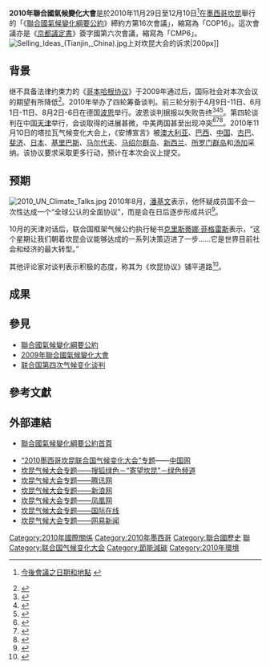 {{Expand English}}
'''2010年聯合國氣候變化大會'''是於2010年11月29日至12月10日<ref>{{en}}[http://unfccc.int/files/meetings/cop_15/application/pdf/cop15_dv_auv.pdf 今後會議之日期和地點] {{Wayback|url=http://unfccc.int/files/meetings/cop_15/application/pdf/cop15_dv_auv.pdf |date=20121114043222 }}</ref>在[[墨西哥|墨西哥]][[坎昆|坎昆]]舉行的「《[[聯合國氣候變化綱要公約|聯合國氣候變化綱要公約]]》締約方第16次會議」，縮寫為「COP16」。這次會議亦是《[[京都議定書|京都議定書]]》簽字國第六次會議，縮寫為「CMP6」。
[[File:Selling_Ideas_(Tianjin,_China).jpg|thumb]]上对坎昆大会的诉求|200px]]
==背景==
继不具备法律约束力的《[[哥本哈根协议|哥本哈根协议]]》于2009年通过后，国际社会对本次会议的期望有所降低<ref>{{cite news |last=AP |first=Google News |title=As world warms, negotiators give talks another try |url=http://www.google.com/hostednews/ap/article/ALeqM5hA3Nfc02CbfSH2Iz5aR9AmCJjt3g |accessdate=2010-11-20 |newspaper=The Associated Press |date=2010-11-20 |deadurl=yes |archiveurl=https://web.archive.org/web/20101129042227/http://www.google.com/hostednews/ap/article/ALeqM5hA3Nfc02CbfSH2Iz5aR9AmCJjt3g |archivedate=2010-11-29 }}</ref>。2010年举办了四轮筹备谈判。前三轮分别于4月9日-11日、6月1日-11日、8月2日-6日在德国[[波恩|波恩]]举行。波恩谈判据报以失败告终<ref name="Vidal2010-08-06">{{cite news |last=Vidal |first=John |title=Climate talks in danger of unravelling as China and US clash |date=2010-08-06 |newspaper=[[卫报|卫报]] |location=London |url=http://www.guardian.co.uk/world/2010/aug/06/climate-talks-us-china-clash |accessdate=2010-10-14 |archiveurl=https://web.archive.org/web/20101012104127/http://www.guardian.co.uk/world/2010/aug/06/climate-talks-us-china-clash |archivedate=2010-10-12 |deadurl=no }}</ref><ref name="Vidal2010-08-09">{{cite news | last = Vidal | first = John | title = UN climate talks are stuck in the mud | date = 2010-08-09 | newspaper = The Guardian | location = London | url = http://www.guardian.co.uk/environment/2010/aug/09/un-climate-change-cancun-mexico | accessdate = 2010-10-14 | archive-date = 2011-09-02 | archive-url = https://web.archive.org/web/20110902163556/http://www.guardian.co.uk/environment/2010/aug/09/un-climate-change-cancun-mexico | dead-url = no }}</ref><ref name="Vogel2010-09-08">{{cite web |last=Vogel |first=Toby |title=Climate talks going 'backwards', EU says |date=2010-09-08 |work=EuropeanVoice.com |publisher=[[经济学人|经济学人]] |url=http://www.europeanvoice.com/article/2010/08/climate-talks-going-backwards-eu-says/68691.aspx |accessdate=2010-10-14 |archiveurl=https://web.archive.org/web/20101029025013/http://www.europeanvoice.com/article/2010/08/climate-talks-going-backwards-eu-says/68691.aspx |archivedate=2010-10-29 |deadurl=no }}</ref>。第四轮谈判在中国[[天津|天津]]举行，会谈取得的进展甚微，中美两国甚至出现冲突<ref name="AP2010-10-09">{{cite news |title=U.S.-China Deadlock Dims Climate Talk Prospects |date=2010-10-09 |newspaper=New York Times |agency=Associated Press |url=http://www.nytimes.com/2010/10/10/world/asia/10climate.html |accessdate=2010-10-14 |archiveurl=https://web.archive.org/web/20120624234438/http://www.nytimes.com/2010/10/10/world/asia/10climate.html |archivedate=2012-06-24 |deadurl=no }}</ref><ref name="Watts2010-10-08">{{cite news |last=Watts |first=Jonathan |authorlink=Jonathan Watts |title=Climate tensions resurface as US clashes with China |date=2010-10-08 |url=http://www.smh.com.au/environment/climate-change/climate-tensions-resurface-as-us-clashes-with-china-20101007-169uh.html |newspaper=[[悉尼先驱晨报|悉尼先驱晨报]] |accessdate=2010-10-14 |archiveurl=https://web.archive.org/web/20101010025050/http://www.smh.com.au/environment/climate-change/climate-tensions-resurface-as-us-clashes-with-china-20101007-169uh.html |archivedate=2010-10-10 |deadurl=no }}</ref><ref name="Harrabin2010-10-09">{{cite news |last=Harrabin |first=Roger |authorlink=Roger Harrabin |url=http://www.bbc.co.uk/news/science-environment-11508913 |title=UN climate talks in China end without breakthrough |date=2010-10-09 |newspaper=BBC News |accessdate=2010-10-14 |archiveurl=https://web.archive.org/web/20101014045635/http://www.bbc.co.uk/news/science-environment-11508913 |archivedate=2010-10-14 |deadurl=no }}</ref>。2010年11月10日的塔拉瓦气候变化大会上，《安博宣言》被[[澳大利亚|澳大利亚]]、[[巴西|巴西]]、[[中国|中国]]、[[古巴|古巴]]、[[斐济|斐济]]、[[日本|日本]]、[[基里巴斯|基里巴斯]]、[[马尔代夫|马尔代夫]]、[[马绍尔群岛|马绍尔群岛]]、[[新西兰|新西兰]]、[[所罗门群岛|所罗门群岛]]和[[汤加|汤加]]采纳。该协议要求采取更多行动，预计在本次会议上提交。

==预期==
[[File:2010_UN_Climate_Talks.jpg|thumb]]
2010年8月，[[潘基文|潘基文]]表示，他怀疑成员国不会一次性达成一个“全球公认的全面协议”，而是会在日后逐步形成共识<ref>{{cite news | url = http://www.nytimes.com/2010/08/10/science/earth/10nations.html?_r=1&ref=earth | title = U.N. Chief Recommends Small Steps on Climate | newspaper = New York Times | first = Neil | last = MacFarquhar | authorlink = Neil MacFarquhar | date = 2010-08-09 | accessdate = 2010-09-24 | archive-date = 2020-07-18 | archive-url = https://web.archive.org/web/20200718235335/https://www.nytimes.com/2010/08/10/science/earth/10nations.html?_r=1&ref=earth | dead-url = no }}</ref>。

10月的天津对话后，联合国框架气候公约执行秘书[[克里斯蒂娜·菲格雷斯|克里斯蒂娜·菲格雷斯]]表示，“这个星期让我们朝着坎昆会议能够达成的一系列决策迈进了一步......它是世界目前社会和经济的最大转型。”

其他评论家对谈判表示积极的态度，称其为《坎昆协议》铺平道路<ref>{{cite news |last=Watts |first=Jonathan |authorlink=Jonathan Watts |title=Climate deal is closer, says UN envoy, despite China and US locking horns |url=http://www.guardian.co.uk/environment/2010/oct/09/climate-talks-china-america-clash |newspaper=卫报 |accessdate=2010-10-10 |location=London |date=2010-10-09 |archiveurl=https://web.archive.org/web/20101011154720/http://www.guardian.co.uk/environment/2010/oct/09/climate-talks-china-america-clash |archivedate=2010-10-11 |deadurl=no }}</ref>。

== 成果 ==

==參見==
*[[聯合國氣候變化綱要公約|聯合國氣候變化綱要公約]]
*[[2009年聯合國氣候變化大會|2009年聯合國氣候變化大會]]
*[[联合国第四次气候变化谈判|联合国第四次气候变化谈判]]

==參考文獻==
{{reflist|2}}

==外部連結==
*{{en}}[http://unfccc.int/2860.php 聯合國氣候變化綱要公約首頁]{{Wayback|url=http://unfccc.int/2860.php |date=20180201152427 }}
* [http://www.china.com.cn/international/zhuanti/2010qhdh/node_7103275.htm “2010墨西哥坎昆联合国气候变化大会”专题]{{Wayback|url=http://www.china.com.cn/international/zhuanti/2010qhdh/node_7103275.htm |date=20200925141752 }}——[[中国网|中国网]]
* [http://green.sohu.com/cop16/ 坎昆气候大会专题——搜狐绿色－“寄望坎昆”－绿色频道]{{Wayback|url=http://green.sohu.com/cop16/ |date=20200718235356 }}
* [http://news.qq.com/zt2010/hitcancun/ 坎昆气候大会专题——腾讯网]{{Wayback|url=http://news.qq.com/zt2010/hitcancun/ |date=20200718235400 }}
* [http://news.sina.com.cn/z/cancun2010/index.shtml 坎昆气候大会专题——新浪网]{{Wayback|url=http://news.sina.com.cn/z/cancun2010/index.shtml |date=20200718235404 }}
* [http://news.ifeng.com/world/special/kankun/ 坎昆气候大会专题——凤凰网]{{Wayback|url=http://news.ifeng.com/world/special/kankun/ |date=20200718235408 }}
* [http://gb.cri.cn/27824/2010/11/29/Zt1545s3072149.htm 坎昆气候大会专题——国际在线]{{Wayback|url=http://gb.cri.cn/27824/2010/11/29/Zt1545s3072149.htm |date=20160304210225 }}
* [http://news.163.com/special/cop16/ 坎昆气候大会专题——网易新闻]{{Wayback|url=http://news.163.com/special/cop16/ |date=20201031082822 }}

{{联合国气候变化框架公约}}

[[Category:2010年國際關係|Category:2010年國際關係]]
[[Category:2010年墨西哥|Category:2010年墨西哥]]
[[Category:聯合國歷史|Category:聯合國歷史]]
[[Category:環境保護機構|聯]]
[[Category:联合国气候变化大会|Category:联合国气候变化大会]]
[[Category:節能減碳|Category:節能減碳]]
[[Category:2010年環境|Category:2010年環境]]